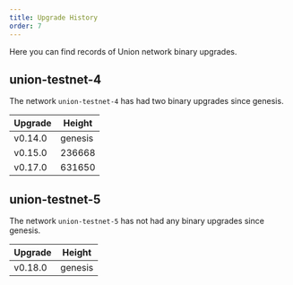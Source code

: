 ```yaml
---
title: Upgrade History
order: 7
---
```



Here you can find records of Union network binary upgrades.

## union-testnet-4 <Badge text="Deprecated" variant="caution"  />

The network `union-testnet-4` has had two binary upgrades since genesis.

| Upgrade | Height  |
| ------- | ------- |
| v0.14.0 | genesis |
| v0.15.0 | 236668  |
| v0.17.0 | 631650  |

## union-testnet-5

The network `union-testnet-5` has not had any binary upgrades since genesis.

| Upgrade | Height  |
| ------- | ------- |
| v0.18.0 | genesis |
